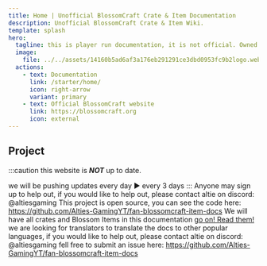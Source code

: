 ```yaml
---
title: Home | Unofficial BlossomCraft Crate & Item Documentation
description: Unofficial BlossomCraft Crate & Item Wiki.
template: splash
hero:
  tagline: this is player run documentation, it is not official. Owned by Altie
  image:
    file: ../../assets/14160b5ad6af3a176eb291291ce3dbd0953fc9b2logo.webp
  actions:
    - text: Documentation
      link: /starter/home/
      icon: right-arrow
      variant: primary
    - text: Official BlossomCraft website
      link: https://blossomcraft.org
      icon: external
---
```



## Project
:::caution
this website is ***NOT*** up to date.

we will be pushing updates every day ► every 3 days
:::
<CardGrid stagger>
	<Card title="Player run and maintained" icon="pencil">
		Anyone may sign up to help out, if you would like to help out, please contact altie on discord: @altiesgaming
	</Card>
	<Card title="Source" icon="add-document">
		This project is open source, you can see the code here: https://github.com/Alties-GamingYT/fan-blossomcraft-item-docs
	</Card>
	<Card title="What is in the project?" icon="setting">
		We will have all crates and Blossom Items in this documentation
	</Card>
	<Card title="Read the docs" icon="open-book">
		[go on! Read them!](/starter/home/)
	</Card>
	<Card title="Looking for translators" icon="translate">
		we are looking for translators to translate the docs to other popular languages, if you would like to help out, please contact altie on discord: @altiesgaming
	</Card>
	<Card title="Found an error?" icon="error">
		fell free to submit an issue here: https://github.com/Alties-GamingYT/fan-blossomcraft-item-docs
	</Card>
</CardGrid>